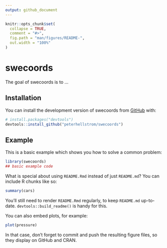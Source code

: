```yaml
---
output: github_document
---
```


<!-- README.md is generated from README.Rmd. Please edit that file -->

```r
knitr::opts_chunk$set(
  collapse = TRUE,
  comment = "#>",
  fig.path = "man/figures/README-",
  out.width = "100%"
)
```

# swecoords

<!-- badges: start -->
<!-- badges: end -->

The goal of swecoords is to ...

## Installation

You can install the development version of swecoords from [GitHub](https://github.com/) with:

``` r
# install.packages("devtools")
devtools::install_github("peterhellstrom/swecoords")
```

## Example

This is a basic example which shows you how to solve a common problem:

```r
library(swecoords)
## basic example code
```

What is special about using `README.Rmd` instead of just `README.md`? You can include R chunks like so:

```r
summary(cars)
```

You'll still need to render `README.Rmd` regularly, to keep `README.md` up-to-date. `devtools::build_readme()` is handy for this.

You can also embed plots, for example:

```r
plot(pressure)
```

In that case, don't forget to commit and push the resulting figure files, so they display on GitHub and CRAN.
